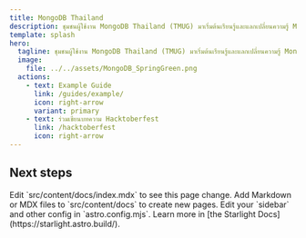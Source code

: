 ```yaml
---
title: MongoDB Thailand
description: ชุมชนผู้ใช้งาน MongoDB Thailand (TMUG) มาเริ่มต้นเรียนรู้และแลกเปลี่ยนความรู้ MongoDB ภาษาไทยกัน
template: splash
hero:
  tagline: ชุมชนผู้ใช้งาน MongoDB Thailand (TMUG) มาเริ่มต้นเรียนรู้และแลกเปลี่ยนความรู้ MongoDB ภาษาไทยกัน
  image:
    file: ../../assets/MongoDB_SpringGreen.png
  actions:
    - text: Example Guide
      link: /guides/example/
      icon: right-arrow
      variant: primary
    - text: ร่วมเขียนบทความ Hacktoberfest
      link: /hacktoberfest
      icon: right-arrow
---
```



## Next steps

<CardGrid stagger>
    <Card title="Update content" icon="pencil">
        Edit `src/content/docs/index.mdx` to see this page change.
    </Card>
    <Card title="Add new content" icon="add-document">
        Add Markdown or MDX files to `src/content/docs` to create new pages.
    </Card>
    <Card title="Configure your site" icon="setting">
        Edit your `sidebar` and other config in `astro.config.mjs`.
    </Card>
    <Card title="Read the docs" icon="open-book">
        Learn more in [the Starlight Docs](https://starlight.astro.build/).
    </Card>
</CardGrid>
